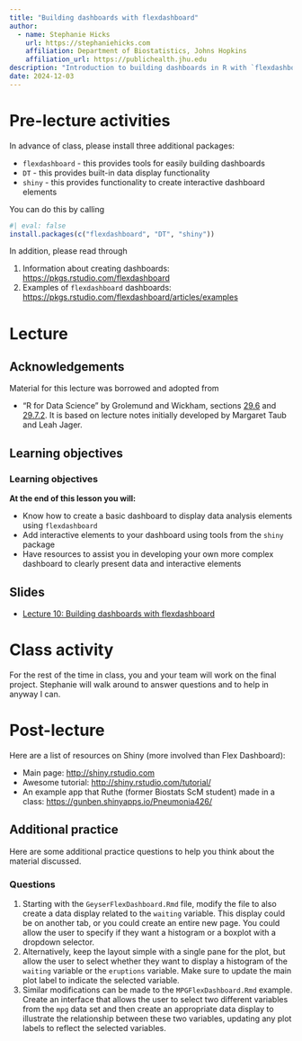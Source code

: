 ```yaml
---
title: "Building dashboards with flexdashboard"
author: 
  - name: Stephanie Hicks
    url: https://stephaniehicks.com
    affiliation: Department of Biostatistics, Johns Hopkins
    affiliation_url: https://publichealth.jhu.edu
description: "Introduction to building dashboards in R with `flexdashboard`"
date: 2024-12-03
---
```


# Pre-lecture activities

::: callout-important

In advance of class, please install three additional packages:

* `flexdashboard` - this provides tools for easily building dashboards
* `DT` - this provides built-in data display functionality
* `shiny` - this provides functionality to create interactive dashboard elements

You can do this by calling

```r
#| eval: false
install.packages(c("flexdashboard", "DT", "shiny"))
```

:::

In addition, please read through

1. Information about creating dashboards: <https://pkgs.rstudio.com/flexdashboard>
2. Examples of `flexdashboard` dashboards: <https://pkgs.rstudio.com/flexdashboard/articles/examples>


# Lecture 

## Acknowledgements

Material for this lecture was borrowed and adopted from

- "R for Data Science" by Grolemund and Wickham, sections [29.6](https://r4ds.had.co.nz/r-markdown-formats.html#dashboards) and [29.7.2](https://r4ds.had.co.nz/r-markdown-formats.html#shiny). It is based on lecture notes initially developed by Margaret Taub and Leah Jager.


## Learning objectives

::: callout-note
### Learning objectives

**At the end of this lesson you will:**

- Know how to create a basic dashboard to display data analysis elements using `flexdashboard`
- Add interactive elements to your dashboard using tools from the `shiny` package
- Have resources to assist you in developing your own more complex dashboard to clearly present data and interactive elements

:::



## Slides 

- [Lecture 10: Building dashboards with flexdashboard](https://docs.google.com/presentation/d/1ZaZIPhhu_VtSoKAGcfkViDc_S3sghdagbGQeYhpNpAg/edit?usp=sharing)


# Class activity 

For the rest of the time in class, you and your team will work on the final project. Stephanie will walk around to answer questions and to help in anyway I can. 

# Post-lecture

::: callout-tip
Here are a list of resources on Shiny (more involved than Flex Dashboard):

* Main page: <http://shiny.rstudio.com>
* Awesome tutorial: <http://shiny.rstudio.com/tutorial/>
* An example app that Ruthe (former Biostats ScM student) made in a class: <https://gunben.shinyapps.io/Pneumonia426/>

:::

## Additional practice

Here are some additional practice questions to help you think about the material discussed.

::: callout-note
### Questions

1.  Starting with the `GeyserFlexDashboard.Rmd` file, modify the file to also create a data display related to the `waiting` variable. This display could be on another tab, or you could create an entire new page. You could allow the user to specify if they want a histogram or a boxplot with a dropdown selector.
2. Alternatively, keep the layout simple with a single pane for the plot, but allow the user to select whether they want to display a histogram of the `waiting` variable or the `eruptions` variable. Make sure to update the main plot label to indicate the selected variable.
3. Similar modifications can be made to the `MPGFlexDashboard.Rmd` example. Create an interface that allows the user to select two different variables from the `mpg` data set and then create an appropriate data display to illustrate the relationship between these two variables, updating any plot labels to reflect the selected variables.

:::